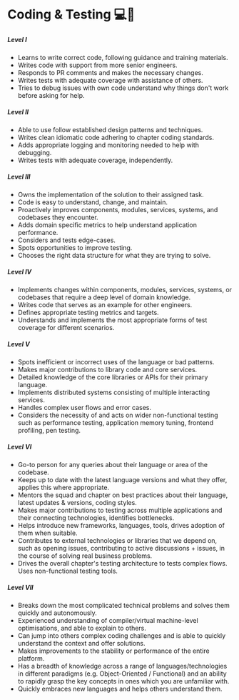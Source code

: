 # Coding & Testing 💻🔬

##### **Level I**

- Learns to write correct code, following guidance and training materials.
- Writes code with support from more senior engineers.
- Responds to PR comments and makes the necessary changes.
- Writes tests with adequate coverage with assistance of others.
- Tries to debug issues with own code understand why things don't work before asking for help.

##### **Level II**

- Able to use follow established design patterns and techniques.
- Writes clean idiomatic code adhering to chapter coding standards.
- Adds appropriate logging and monitoring needed to help with debugging.
- Writes tests with adequate coverage, independently.

##### **Level III**

- Owns the implementation of the solution to their assigned task.
- Code is easy to understand, change, and maintain.
- Proactively improves components, modules, services, systems, and codebases they encounter.
- Adds domain specific metrics to help understand application performance.
- Considers and tests edge-cases.
- Spots opportunities to improve testing.
- Chooses the right data structure for what they are trying to solve.

##### **Level IV**

- Implements changes within components, modules, services, systems, or codebases that require a deep level of domain knowledge.
- Writes code that serves as an example for other engineers.
- Defines appropriate testing metrics and targets.
- Understands and implements the most appropriate forms of test coverage for different scenarios.

##### **Level V**

- Spots inefficient or incorrect uses of the language or bad patterns.
- Makes major contributions to library code and core services.
- Detailed knowledge of the core libraries or APIs for their primary language.
- Implements distributed systems consisting of multiple interacting services.
- Handles complex user flows and error cases.
- Considers the necessity of and acts on wider non-functional testing such as performance testing, application memory tuning, frontend profiling, pen testing.

##### **Level VI**

- Go-to person for any queries about their language or area of the codebase.
- Keeps up to date with the latest language versions and what they offer, applies this where appropriate.
- Mentors the squad and chapter on best practices about their language, latest updates & versions, coding styles.
- Makes major contributions to testing across multiple applications and their connecting technologies, identifies bottlenecks.
- Helps introduce new frameworks, languages, tools, drives adoption of them when suitable.
- Contributes to external technologies or libraries that we depend on, such as opening issues, contributing to active discussions + issues, in the course of solving real business problems.
- Drives the overall chapter's testing architecture to tests complex flows. Uses non-functional testing tools.

##### **Level VII**

- Breaks down the most complicated technical problems and solves them quickly and autonomously.
- Experienced understanding of compiler/virtual machine-level optimisations, and able to explain to others.
- Can jump into others complex coding challenges and is able to quickly understand the context and offer solutions.
- Makes improvements to the stability or performance of the entire platform.
- Has a breadth of knowledge across a range of languages/technologies in different paradigms (e.g. Object-Oriented / Functional) and an ability to rapidly grasp the key concepts in ones which you are unfamiliar with.
- Quickly embraces new languages and helps others understand them.
